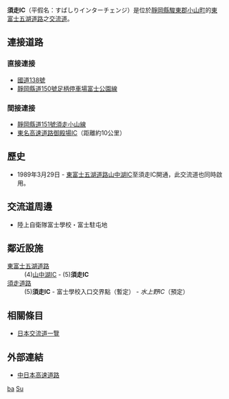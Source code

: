 {{日本公路設施
|設施名稱 = 須走IC
|色 =
|圖像 = 
|pxl = 
|圖像簡介 = 
|公路名稱1 = [[東富士五湖道路|東富士五湖道路]]
|IC編號1 = 5
|收費站編號1 = 70-003 
|記號1 = 須走 小山
|起點1 = [[富士吉田IC|富士吉田IC]]
|距離1 = 18.0
|上一設施1 = [[山中湖IC|山中湖IC]]
|上一設施距離1 = 9.6
|下一設施1 = 
|下一設施距離1 =
|連接道路 = [[國道138號|國道138號]]<br>[[靜岡縣道150號足柄停車場富士公園線|靜岡縣道150號足柄停車場富士公園線]]
|啟用日期 = 1989年3月29日
|停用日期 = 
|流量 = 
|智能IC = 
|上行營業時間 = 
|上行油站 = 
|上行油站營業時間 = 
|下行營業時間 = 
|下行油站 = 
|下行油站營業時間 = 
|郵政編碼 = 410-1431
|所在地 =[[靜岡縣|靜岡縣]][[駿東郡|駿東郡]][[小山町|小山町]]須走
|坐標 ={{coord|35|21|42.35|N|138|51|38.82|E}}
|備註 = 
}}
'''須走IC'''（平假名：すばしりインターチェンジ）是位於[[靜岡縣|靜岡縣]][[駿東郡|駿東郡]][[小山町|小山町]]的[[東富士五湖道路|東富士五湖道路]]之[[交流道|交流道]]。

== 連接道路 ==
=== 直接連接 ===
* [[國道138號|國道138號]]
* [[靜岡縣道150號足柄停車場富士公園線|靜岡縣道150號足柄停車場富士公園線]]
=== 間接連接 ===
* [[靜岡縣道151號須走小山線|靜岡縣道151號須走小山線]]
* [[東名高速道路|東名高速道路]][[御殿場IC|御殿場IC]]（距離約10公里）

== 歷史 ==
* 1989年3月29日 - [[東富士五湖道路|東富士五湖道路]][[山中湖IC|山中湖IC]]至須走IC開通，此交流道也同時啟用。

== 交流道周邊 ==
* 陸上自衛隊富士學校・富士駐屯地

== 鄰近設施 ==
; [[東富士五湖道路|東富士五湖道路]]
:(4)[[山中湖IC|山中湖IC]] - (5)'''須走IC'''
; [[須走道路|須走道路]]
:(5)'''須走IC''' - 富士學校入口交界點（暫定） - ''水上野IC''（預定）

== 相關條目 ==
*[[日本交流道一覽|日本交流道一覽]]
== 外部連結 ==
* [http://www.c-nexco.co.jp/ 中日本高速道路] {{Wayback|url=http://www.c-nexco.co.jp/ |date=20160305223033 }}

{{東富士五湖道路}}
[[Category:日本交流道_Su|ba]]
[[Category:靜岡縣交流道|Su]]